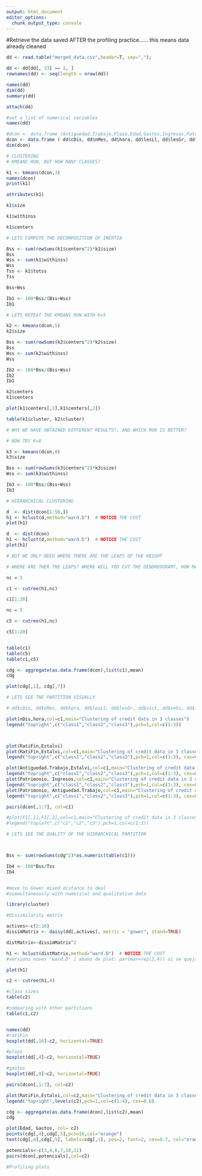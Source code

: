 ```yaml
---
output: html_document
editor_options: 
  chunk_output_type: console
---
```

#Retrieve the data saved AFTER the profiling practice...... this means data already cleaned
```r
dd <- read.table("merged_data.csv",header=T, sep=",");

dd <- dd[dd[, 33] == 1, ]
rownames(dd) <- seq(length = nrow(dd))

names(dd)
dim(dd)
summary(dd)

attach(dd)

#set a list of numerical variables
names(dd)

#dcon <- data.frame (Antiguedad.Trabajo,Plazo,Edad,Gastos,Ingresos,Patrimonio,Cargas.patrimoniales,Importe.solicitado,Precio.del.bien.financiado,Estalvi, RatiFin)
dcon <- data.frame ( dd$cDis, dd$nMes, dd$hora, dd$lesLl, dd$lesGr, dd$vict, dd$vehi, dd$long, dd$lat)
dim(dcon)
```

```r
# CLUSTERING
# KMEANS RUN, BUT HOW MANY CLASSES?

k1 <- kmeans(dcon,3)
names(dcon)
print(k1)

attributes(k1)

k1$size

k1$withinss

k1$centers

# LETS COMPUTE THE DECOMPOSITION OF INERTIA

Bss <- sum(rowSums(k1$centers^2)*k1$size)
Bss
Wss <- sum(k1$withinss)
Wss
Tss <- k1$totss
Tss

Bss+Wss

Ib1 <- 100*Bss/(Bss+Wss)
Ib1

```

```r
# LETS REPEAT THE KMEANS RUN WITH K=5

k2 <- kmeans(dcon,5)
k2$size

Bss <- sum(rowSums(k2$centers^2)*k2$size)
Bss
Wss <- sum(k2$withinss)
Wss

Ib2 <- 100*Bss/(Bss+Wss)
Ib2
Ib1

k2$centers
k1$centers

plot(k1$centers[,3],k1$centers[,2])

table(k1$cluster, k2$cluster)

# WHY WE HAVE OBTAINED DIFFERENT RESULTS?, AND WHICH RUN IS BETTER?
```

```r
# NOW TRY K=8

k3 <- kmeans(dcon,8)
k3$size

Bss <- sum(rowSums(k3$centers^2)*k3$size)
Wss <- sum(k3$withinss)

Ib3 <- 100*Bss/(Bss+Wss)
Ib3

```


```r
# HIERARCHICAL CLUSTERING

d  <- dist(dcon[1:50,])
h1 <- hclust(d,method="ward.D")  # NOTICE THE COST
plot(h1)

d  <- dist(dcon)
h1 <- hclust(d,method="ward.D")  # NOTICE THE COST
plot(h1)

# BUT WE ONLY NEED WHERE THERE ARE THE LEAPS OF THE HEIGHT

# WHERE ARE THER THE LEAPS? WHERE WILL YOU CUT THE DENDREOGRAM?, HOW MANY CLASSES WILL YOU OBTAIN?

nc = 3

c1 <- cutree(h1,nc)

c1[1:20]

nc = 5

c5 <- cutree(h1,nc)

c5[1:20]


table(c1)
table(c5)
table(c1,c5)

cdg <- aggregate(as.data.frame(dcon),list(c1),mean)
cdg

plot(cdg[,1], cdg[,7])

```

```r
# LETS SEE THE PARTITION VISUALLY

# dd$cDis, dd$nMes, dd$hora, dd$lesLl, dd$lesGr, dd$vict, dd$vehi, dd$long, dd$lat

plot(nDis,hora,col=c1,main="Clustering of credit data in 3 classes")
legend("topright",c("class1","class2","class3"),pch=1,col=c(1:3))



plot(RatiFin,Estalvi)
plot(RatiFin,Estalvi,col=c1,main="Clustering of credit data in 3 classes")
legend("topright",c("class1","class2","class3"),pch=1,col=c(1:3), cex=0.6)

plot(Antiguedad.Trabajo,Estalvi,col=c1,main="Clustering of credit data in 3 classes")
legend("topright",c("class1","class2","class3"),pch=1,col=c(1:3), cex=0.6)
plot(Patrimonio, Ingresos,col=c1,main="Clustering of credit data in 3 classes")
legend("topright",c("class1","class2","class3"),pch=1,col=c(1:3), cex=0.6)
plot(Patrimonio, Antiguedad.Trabajo,col=c1,main="Clustering of credit data in 3 classes")
legend("topright",c("class1","class2","class3"),pch=1,col=c(1:3), cex=0.6)

pairs(dcon[,1:7], col=c1)

#plot(FI[,1],FI[,2],col=c1,main="Clustering of credit data in 3 classes")
#legend("topleft",c("c1","c2","c3"),pch=1,col=c(1:3))
```

```r
# LETS SEE THE QUALITY OF THE HIERARCHICAL PARTITION



Bss <- sum(rowSums(cdg^2)*as.numeric(table(c1)))

Ib4 <- 100*Bss/Tss
Ib4


#move to Gower mixed distance to deal 
#simoultaneously with numerical and qualitative data

library(cluster)

#dissimilarity matrix

actives<-c(2:16)
dissimMatrix <- daisy(dd[,actives], metric = "gower", stand=TRUE)

distMatrix<-dissimMatrix^2

h1 <- hclust(distMatrix,method="ward.D")  # NOTICE THE COST
#versions noves "ward.D" i abans de plot: par(mar=rep(2,4)) si se quejara de los margenes del plot

plot(h1)

c2 <- cutree(h1,4)

#class sizes 
table(c2)

#comparing with other partitions
table(c1,c2)


names(dd)
#ratiFin
boxplot(dd[,16]~c2, horizontal=TRUE)

#plazo
boxplot(dd[,4]~c2, horizontal=TRUE)

#gastos
boxplot(dd[,9]~c2, horizontal=TRUE)

pairs(dcon[,1:7], col=c2)

plot(RatiFin,Estalvi,col=c2,main="Clustering of credit data in 3 classes")
legend("topright",levels(c2),pch=1,col=c(1:4), cex=0.6)

cdg <- aggregate(as.data.frame(dcon),list(c2),mean)
cdg

plot(Edad, Gastos, col= c2)
points(cdg[,4],cdg[,5],pch=16,col="orange")
text(cdg[,4],cdg[,5], labels=cdg[,1], pos=2, font=2, cex=0.7, col="orange")

potencials<-c(3,4,6,7,10,11)
pairs(dcon[,potencials],col=c2)

#Profiling plots
```